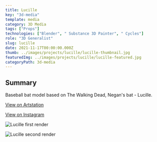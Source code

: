 ---
title: Lucille
key: "3d-media"
template: media
category: 3D Media
tags: ["Props"]
technologies: ["Blender", " Substance 3D Painter", " Cycles"]
role: "3D Generalist"
slug: lucille
date: 2021-11-17T00:00:00.000Z
thumb: ../images/projects/lucille/lucille-thumbnail.jpg
featuredImg: ../images/projects/lucille/lucille-featured.jpg
categoryPath: 3d-media
---




<Summary>

## Summary

Baseball bat model based on The Walking Dead, Negan's bat - Lucille.

<div className="social-links">

<Social>

<a href="https://www.artstation.com/artwork/xY3JJE" className="social-icon">

<FaArtstation />

<span>

View on Artstation

</span>

</a>

</Social>

<Social>

<a href="https://www.instagram.com/p/CWYRN48qhJE/" className="social-icon">

<FaInstagram />

<span>

View on Instagram

</span>

</a>

</Social>

</div>

</Summary>

<Item>

![Lucille first render](../images/projects/lucille/lucille-1.png "Lucille the bat first render")

</Item>

<Spacing />

<Item>

![Lucille second render](../images/projects/lucille/lucille-2.png "Lucille the bat second render")

</Item>

<PreFooter />
